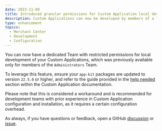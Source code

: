 ```yaml
---
date: 2023-11-09
title: Introduced granular permissions for Custom Application local development
description: Custom Applications can now be developed by members of a Team with limited permissions.
type: enhancement
topics:
  - Merchant Center
  - Development
  - Configuration
---
```


You can now have a dedicated Team with restricted permissions for local development of your Custom Applications, which was previously available only for members of the `Administrators` Team.

To leverage this feature, ensure your `app-kit` packages are updated to version `22.5.0` or higher, and refer to the guide provided in the [help needed](/help-needed#granular-permissions-for-custom-application-local-development) section within the Custom Application documentation.

<Info>

Please note that this is considered a workaround and is recommended for development teams with prior experience in Custom Application configuration and installation, as it requires a certain configuration overhead.

</Info>

As always, if you have questions or feedback, open a GitHub [discussion](https://github.com/commercetools/merchant-center-application-kit/discussions) or [issue](https://github.com/commercetools/merchant-center-application-kit/issues).
